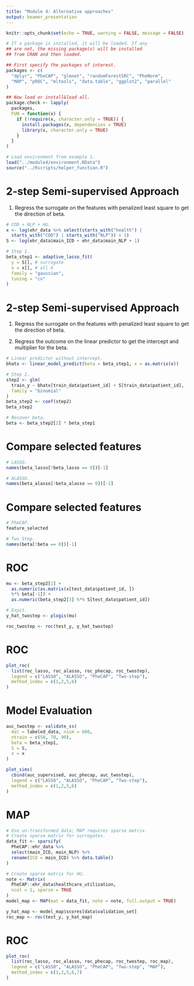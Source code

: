 ```yaml
---
title: "Module 4: Alternative approaches"
output: beamer_presentation
---
```


```r
knitr::opts_chunk$set(echo = TRUE, warning = FALSE, message = FALSE)
```

```r
# If a package is installed, it will be loaded. If any
## are not, the missing package(s) will be installed
## from CRAN and then loaded.

## First specify the packages of interest.
packages <- c(
  "dplyr", "PheCAP", "glmnet", "randomForestSRC", "PheNorm",
  "MAP", "pROC", "mltools", "data.table", "ggplot2", "parallel"
)

## Now load or install&load all.
package.check <- lapply(
  packages,
  FUN = function(x) {
    if (!require(x, character.only = TRUE)) {
      install.packages(x, dependencies = TRUE)
      library(x, character.only = TRUE)
    }
  }
)

# Load environment from example 1.
load("../module4/environment.RData")
source("../Rscripts/helper_function.R")
```

# 2-step Semi-supervised Approach

1. Regress the surrogate on the features with penalized least square to get 
the direction of beta.

```r
# COD + NLP + HU.
x <- log(ehr_data %>% select(starts_with("health") | 
  starts_with("COD") | starts_with("NLP")) + 1) 
S <- log(ehr_data$main_ICD + ehr_data$main_NLP + 1)

# Step 1.
beta_step1 <- adaptive_lasso_fit(
  y = S[], # surrogate
  x = x[], # all X
  family = "gaussian",
  tuning = "cv"
)
```

# 2-step Semi-supervised Approach

1. Regress the surrogate on the features with penalized least square to get the direction of beta.

2. Regress the outcome on the linear predictor to get the intercept and multiplier for the beta.

\tiny 
```r
# Linear predictor without intercept.
bhatx <- linear_model_predict(beta = beta_step1, x = as.matrix(x))

# Step 2.
step2 <- glm(
  train_y ~ bhatx[train_data$patient_id] + S[train_data$patient_id],
  family = "binomial"
)
beta_step2 <- coef(step2)
beta_step2

# Recover beta.
beta <- beta_step2[2] * beta_step1
```

# Compare selected features

\tiny

```r
# LASSO.
names(beta_lasso[!beta_lasso == 0])[-1]
```

```r
# ALASSO.
names(beta_alasso[!beta_alasso == 0])[-1]
```

# Compare selected features

\tiny 

```r
# PheCAP.
feature_selected
```

```r
# Two Step.
names(beta[!beta == 0])[-1]
```

# ROC

```r
mu <- beta_step2[1] +
  as.numeric(as.matrix(x[test_data$patient_id, ])
  %*% beta[-1]) +
  as.numeric(beta_step2[3] %*% S[test_data$patient_id])

# Expit.
y_hat_twostep <- plogis(mu)

roc_twostep <- roc(test_y, y_hat_twostep)
```

# ROC

```r
plot_roc(
  list(roc_lasso, roc_alasso, roc_phecap, roc_twostep),
  legend = c("LASSO", "ALASSO", "PheCAP", "Two-step"),
  method_index = c(1,2,5,6)
)
```

# Model Evaluation

```r
auc_twostep <- validate_ss(
  dat = labeled_data, nsim = 600,
  ntrain = c(50, 70, 90),
  beta = beta_step1,
  S = S,
  x = x
)
```


```r
plot_sims(
  cbind(auc_supervised, auc_phecap, auc_twostep),
  legend = c("LASSO", "ALASSO", "PheCAP", "Two-step"),
  method_index = c(1,2,5,6)
)
```

# MAP

\tiny 
```r
# Use un-transformed data; MAP requires sparse matrix.
# Create sparse matrix for surrogates.
data_fit <- sparsify(
  PheCAP::ehr_data %>%
  select(main_ICD, main_NLP) %>%
  rename(ICD = main_ICD) %>% data.table()
)

# Create sparse matrix for HU.
note <- Matrix(
  PheCAP::ehr_data$healthcare_utilization,
  ncol = 1, sparse = TRUE
)
model_map <- MAP(mat = data_fit, note = note, full.output = TRUE)

y_hat_map <- model_map$scores[data$validation_set]
roc_map <- roc(test_y, y_hat_map)
```

# ROC

```r
plot_roc(
  list(roc_lasso, roc_alasso, roc_phecap, roc_twostep, roc_map),
  legend = c("LASSO", "ALASSO", "PheCAP", "Two-step", "MAP"),
  method_index = c(1,2,5,6,7)
)
```
